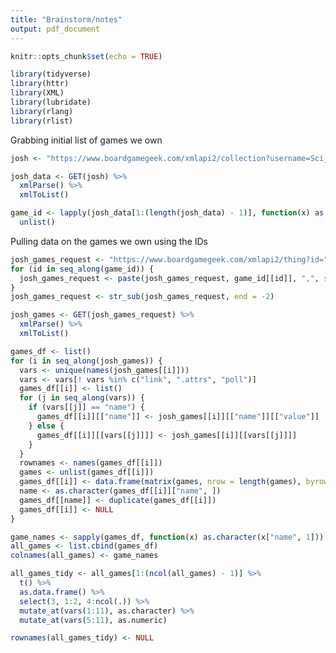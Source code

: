 ---
title: "Brainstorm/notes"
output: pdf_document
---

```{r setup, include=FALSE}
knitr::opts_chunk$set(echo = TRUE)
```

```{r}
library(tidyverse)
library(httr)
library(XML)
library(lubridate)
library(rlang)
library(rlist)
```

Grabbing initial list of games we own
```{r}
josh <- "https://www.boardgamegeek.com/xmlapi2/collection?username=Sci_Karate&subtype=boardgame&own=1"

josh_data <- GET(josh) %>%
  xmlParse() %>%
  xmlToList() 

game_id <- lapply(josh_data[1:(length(josh_data) - 1)], function(x) as.character(x[[".attrs"]][["objectid"]])) %>%
  unlist()
```


Pulling data on the games we own using the IDs
```{r}
josh_games_request <- "https://www.boardgamegeek.com/xmlapi2/thing?id="
for (id in seq_along(game_id)) {
  josh_games_request <- paste(josh_games_request, game_id[[id]], ",", sep = "")
}
josh_games_request <- str_sub(josh_games_request, end = -2)

josh_games <- GET(josh_games_request) %>%
  xmlParse() %>%
  xmlToList()

games_df <- list()
for (i in seq_along(josh_games)) {
  vars <- unique(names(josh_games[[i]]))
  vars <- vars[! vars %in% c("link", ".attrs", "poll")]
  games_df[[i]] <- list()
  for (j in seq_along(vars)) {
    if (vars[[j]] == "name") {
      games_df[[i]][["name"]] <- josh_games[[i]][["name"]][["value"]]
    } else {
      games_df[[i]][[vars[[j]]]] <- josh_games[[i]][[vars[[j]]]]
    }
  }
  rownames <- names(games_df[[i]])
  games <- unlist(games_df[[i]])
  games_df[[i]] <- data.frame(matrix(games, nrow = length(games), byrow = T), row.names = rownames)
  name <- as.character(games_df[[i]]["name", ])
  games_df[[name]] <- duplicate(games_df[[i]])
  games_df[[i]] <- NULL
}

game_names <- sapply(games_df, function(x) as.character(x["name", 1]))
all_games <- list.cbind(games_df)
colnames(all_games) <- game_names

all_games_tidy <- all_games[1:(ncol(all_games) - 1)] %>%
  t() %>%
  as.data.frame() %>%
  select(3, 1:2, 4:ncol(.)) %>%
  mutate_at(vars(1:11), as.character) %>%
  mutate_at(vars(5:11), as.numeric)

rownames(all_games_tidy) <- NULL
```